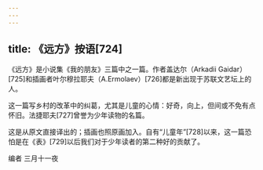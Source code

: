 ```yaml
---
---
---
```

title: 《远方》按语[724]
---




《远方》是小说集《我的朋友》三篇中之一篇。作者盖达尔（Arkadii Gaidar）[725]和插画者叶尔穆拉耶夫（A.Ermolaev）[726]都是新出现于苏联文艺坛上的人。

这一篇写乡村的改革中的纠葛，尤其是儿童的心情：好奇，向上，但间或不免有点怀旧。法捷耶夫[727]曾誉为少年读物的名篇。

这是从原文直接译出的；插画也照原画加入。自有“儿童年”[728]以来，这一篇恐怕是在《表》[729]以后我们对于少年读者的第二种好的贡献了。

编者 三月十一夜